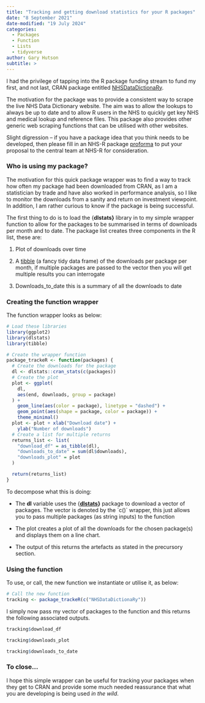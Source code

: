 ```yaml
---
title: "Tracking and getting download statistics for your R packages"
date: "8 September 2021"
date-modified: "19 July 2024"
categories:
  - Packages
  - Function
  - Lists
  - tidyverse
author: Gary Hutson
subtitle: >
---
```


I had the privilege of tapping into the R package funding stream to fund my first, and not last, CRAN package entitled [NHSDataDictionaRy](https://cran.r-project.org/web/packages/NHSDataDictionaRy/vignettes/introduction.html).

The motivation for the package was to provide a consistent way to scrape the live NHS Data Dictionary website. The aim was to allow the lookups to always be up to date and to allow R users in the NHS to quickly get key NHS and medical lookup and reference files. This package also provides other generic web scraping functions that can be utilised with other websites.

Slight digression – if you have a package idea that you think needs to be developed, then please fill in an NHS-R package [proforma](https://nhsrcommunity.com/nhs-r-solutions/) to put your proposal to the central team at NHS-R for consideration.

### **Who is using my package?**

The motivation for this quick package wrapper was to find a way to track how often my package had been downloaded from CRAN, as I am a statistician by trade and have also worked in performance analysis, so I like to monitor the downloads from a sanity and return on investment viewpoint. In addition, I am rather curious to know if the package is being successful.

The first thing to do is to load the {**dlstats}** library in to my simple wrapper function to allow for the packages to be summarised in terms of downloads per month and to date. The package list creates three components in the R list, these are:

1.  Plot of downloads over time

2.  A [tibble](https://tibble.tidyverse.org/) (a fancy tidy data frame) of the downloads per package per month, if multiple packages are passed to the vector then you will get multiple results you can interrogate

3.  Downloads_to_date this is a summary of all the downloads to date

### **Creating the function wrapper**

The function wrapper looks as below:

```r
# Load these libraries
library(ggplot2)
library(dlstats)
library(tibble)

# Create the wrapper function
package_trackeR <- function(packages) {
  # Create the downloads for the package
  dl <- dlstats::cran_stats(c(packages))
  # Create the plot
  plot <- ggplot(
    dl,
    aes(end, downloads, group = package)
  ) +
    geom_line(aes(color = package), linetype = "dashed") +
    geom_point(aes(shape = package, color = package)) +
    theme_minimal()
  plot <- plot + xlab("Download date") +
    ylab("Number of downloads")
  # Create a list for multiple returns
  returns_list <- list(
    "download_df" = as_tibble(dl),
    "downloads_to_date" = sum(dl$downloads),
    "downloads_plot" = plot
  )

  return(returns_list)
}
```

To decompose what this is doing:

-   The **dl** variable uses the {[**dlstats**](https://cran.r-project.org/web/packages/dlstats/index.html)**}** package to download a vector of packages. The vector is denoted by the \`c()\` wrapper, this just allows you to pass multiple packages (as string inputs) to the function

-   The plot creates a plot of all the downloads for the chosen package(s) and displays them on a line chart.

-   The output of this returns the artefacts as stated in the precursory section.

### **Using the function**

To use, or call, the new function we instantiate or utilise it, as below:

```r
# Call the new function
tracking <- package_trackeR(c("NHSDataDictionaRy"))
```

I simply now pass my vector of packages to the function and this returns the following associated outputs.

```r
tracking$download_df

tracking$downloads_plot

tracking$downloads_to_date
```

### **To close…**

I hope this simple wrapper can be useful for tracking your packages when they get to CRAN and provide some much needed reassurance that what you are developing is being used *in the wild*.
